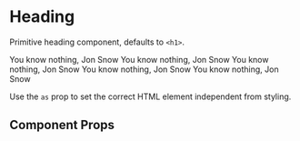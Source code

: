 
<Meta title="Components/Heading" component={Heading} />

# Heading

Primitive heading component, defaults to `<h1>`.

<Preview withToolbar>
  <Story name="heading">
    <Box>
      <Heading variant="heading-1">You know nothing, Jon Snow</Heading>
      <Heading variant="heading-2">You know nothing, Jon Snow</Heading>
      <Heading variant="heading-3">You know nothing, Jon Snow</Heading>
      <Heading variant="heading-4">You know nothing, Jon Snow</Heading>
      <Heading variant="heading-5">You know nothing, Jon Snow</Heading>
    </Box>
  </Story>
</Preview>

Use the `as` prop to set the correct HTML element independent from styling.

## Component Props

<Props of={Heading} />
